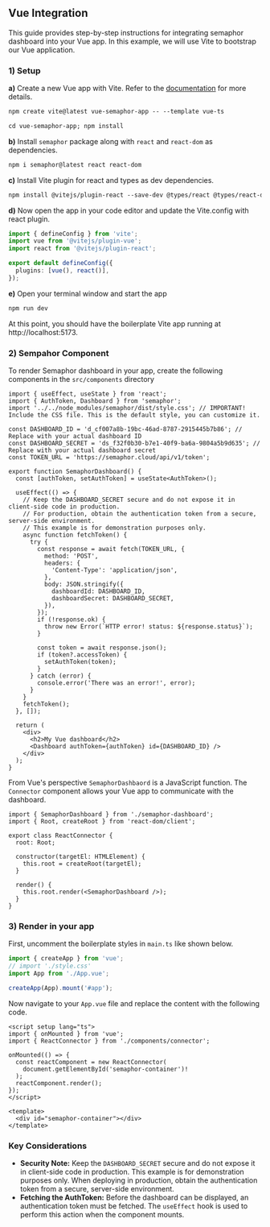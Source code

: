 ## **Vue Integration**

This guide provides step-by-step instructions for integrating semaphor dashboard into your Vue app. In this example, we will use Vite to bootstrap our Vue application.

### **1) Setup**

**a)** Create a new Vue app with Vite. Refer to the [documentation](https://vitejs.dev/guide/#scaffolding-your-first-vite-project) for more details.

```markdown copy
npm create vite@latest vue-semaphor-app -- --template vue-ts
```

```markdown copy
cd vue-semaphor-app; npm install
```

**b)** Install `semaphor` package along with `react` and `react-dom` as dependencies.

```markdown copy
npm i semaphor@latest react react-dom
```

**c)** Install Vite plugin for react and types as dev dependencies.

```markdown copy
npm install @vitejs/plugin-react --save-dev @types/react @types/react-dom --save-dev
```

**d)** Now open the app in your code editor and update the Vite.config with react plugin.

```ts copy filename="./vite.config.ts"
import { defineConfig } from 'vite';
import vue from '@vitejs/plugin-vue';
import react from '@vitejs/plugin-react';

export default defineConfig({
  plugins: [vue(), react()],
});
```

**e)** Open your terminal window and start the app

```markdown copy
npm run dev
```

At this point, you should have the boilerplate Vite app running at http://localhost:5173.

### **2) Sempahor Component**

To render Semaphor dashboard in your app, create the following components in the `src/components` directory

```tsx {3-7} copy filename="src/components/sempahor-dashboard.tsx"
import { useEffect, useState } from 'react';
import { AuthToken, Dashboard } from 'semaphor';
import '../../node_modules/semaphor/dist/style.css'; // IMPORTANT! Include the CSS file. This is the default style, you can customize it.

const DASHBOARD_ID = 'd_cf007a8b-19bc-46ad-8787-2915445b7b86'; // Replace with your actual dashboard ID
const DASHBOARD_SECRET = 'ds_f32f0b30-b7e1-40f9-ba6a-9804a5b9d635'; // Replace with your actual dashboard secret
const TOKEN_URL = 'https://semaphor.cloud/api/v1/token';

export function SemaphorDashboard() {
  const [authToken, setAuthToken] = useState<AuthToken>();

  useEffect(() => {
    // Keep the DASHBOARD_SECRET secure and do not expose it in client-side code in production.
    // For production, obtain the authentication token from a secure, server-side environment.
    // This example is for demonstration purposes only.
    async function fetchToken() {
      try {
        const response = await fetch(TOKEN_URL, {
          method: 'POST',
          headers: {
            'Content-Type': 'application/json',
          },
          body: JSON.stringify({
            dashboardId: DASHBOARD_ID,
            dashboardSecret: DASHBOARD_SECRET,
          }),
        });
        if (!response.ok) {
          throw new Error(`HTTP error! status: ${response.status}`);
        }

        const token = await response.json();
        if (token?.accessToken) {
          setAuthToken(token);
        }
      } catch (error) {
        console.error('There was an error!', error);
      }
    }
    fetchToken();
  }, []);

  return (
    <div>
      <h2>My Vue dashboard</h2>
      <Dashboard authToken={authToken} id={DASHBOARD_ID} />
    </div>
  );
}
```

From Vue's perspective `SemaphorDashbaord` is a JavaScript function. The `Connector` component allows your Vue app to communicate with the dashboard.

```tsx copy filename="src/component/connector.tsx"
import { SemaphorDashboard } from './semaphor-dashboard';
import { Root, createRoot } from 'react-dom/client';

export class ReactConnector {
  root: Root;

  constructor(targetEl: HTMLElement) {
    this.root = createRoot(targetEl);
  }

  render() {
    this.root.render(<SemaphorDashboard />);
  }
}
```

### **3) Render in your app**

First, uncomment the boilerplate styles in `main.ts` like shown below.

```ts filename="src/main.ts"
import { createApp } from 'vue';
// import './style.css'
import App from './App.vue';

createApp(App).mount('#app');
```

Now navigate to your `App.vue` file and replace the content with the following code.

```vue copy filename="src/App.vue"
<script setup lang="ts">
import { onMounted } from 'vue';
import { ReactConnector } from './components/connector';

onMounted(() => {
  const reactComponent = new ReactConnector(
    document.getElementById('semaphor-container')!
  );
  reactComponent.render();
});
</script>

<template>
  <div id="semaphor-container"></div>
</template>
```

### **Key Considerations**

- **Security Note:** Keep the `DASHBOARD_SECRET` secure and do not expose it in client-side code in production. This example is for demonstration purposes only. When deploying in production, obtain the authentication token from a secure, server-side environment.
- **Fetching the AuthToken:** Before the dashboard can be displayed, an authentication token must be fetched. The `useEffect` hook is used to perform this action when the component mounts.
